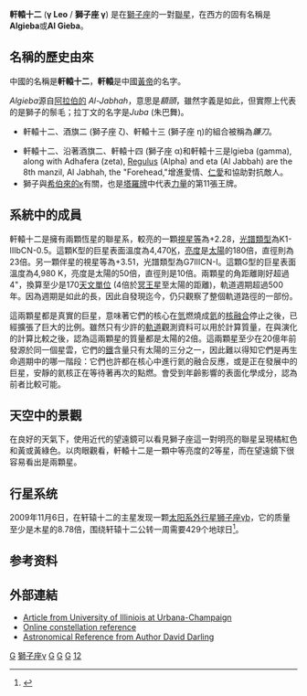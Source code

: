 {{Starbox begin |
   name=軒轅十二 (獅子座 γA/B }}
{{Starbox image |
  image=<!-- Unsourced image removed: [[File:Algieba.jpg|250px]]  -->|
  caption= }}
{{Starbox observe |
  epoch=J2000 |
  ra=10<sup>h</sup> 19<sup>m</sup> 58.3<sup>s</sup> |
  dec=+19° 50′ 30″ |
  appmag_v=1.98 (2.28/3.51) |
  constell=[[獅子座|獅子座]]|
  星官= [[星宿|星宿]] [[軒轅|軒轅]] }}
{{Starbox character |
  class=K0 IIIb / G7 III |
  b-v=1.14 |
  u-b=1.00 |
  variable= }}
{{Starbox astrometry |
  radial_v=−36.8 |
  prop_mo_ra=310.77 |
  prop_mo_dec=−152.88 |
  parallax=25.96 |
  p_error=0.83 |
  absmag_v=−0.92 }}
{{Starbox detail|
  mass=? |
  radius=23/10 |
  luminosity=180/50 | 
  temperature=4,470/4,980 |
  metal= 30% Sun |
  rotation= |
  age= }}
{{Starbox catalog |
  names=Algeiba, 41 Leo, [[Bonner_Durchmusterung|BD]] +20°2467, [[Henry_Draper_catalogue|HD]] 89484, [[Luyten_Two-Tenths_catalogue|LTT]] 12764/12765, [[General_Catalogue_of_Trigonometric_Parallaxes|GCTP]] 2423.00, [[Smithsonian_Astrophysical_Observatory_Star_Catalog|SAO]] 81298, ADS 7724, [[Hipparcos_catalogue|HIP]] 50583. }}
{{Starbox reference |
  Simbad=HD+89484 }}
{{Starbox end}}

'''軒轅十二''' ('''γ Leo''' / '''獅子座 γ''') 是在[[獅子座|獅子座]]的一對[[聯星|聯星]]，在西方的固有名稱是'''Algieba'''或'''Al Gieba'''。

== 名稱的歷史由來 ==

中國的名稱是'''軒轅十二'''，'''軒轅'''是中國[[黃帝|黃帝]]的名字。

''Algieba''源自[[阿拉伯語|阿拉伯的]] ''Al-Jabhah''，意思是''額頭''，雖然字義是如此，但實際上代表的是獅子的鬃毛；拉丁文的名字是''Juba'' (朱巴舞)。

*軒轅十二、酒旗二 (獅子座 ζ)、軒轅十三 (獅子座 η)的組合被稱為''鐮刀''。

*軒轅十二、沿著酒旗二、軒轅十四 (獅子座 α)和軒轅十三是lgieba (gamma), along with Adhafera (zeta), [[Regulus|Regulus]] (Alpha) and eta (Al Jabbah) are the 8th manzil, Al Jabhah, the "Forehead,"增進愛情、[[仁愛|仁愛]]和協助對抗敵人。
*獅子與[[希伯來字母|希伯來的]][[κ|κ]]有關，也是[[塔羅牌|塔羅牌]]中代表[[力量_(塔羅牌)|力量]]的第11張王牌。

== 系統中的成員 ==

軒轅十二是擁有兩顆恆星的聯星系，較亮的一顆[[視星等|視星等]]為+2.28，[[光譜類型|光譜類型]]為K1-IIIbCN-0.5。這顆K型的巨星表面溫度為4,470[[熱力學溫標|K]]，[[亮度|亮度]]是[[太陽|太陽]]的180倍，直徑則為23倍。另一顆伴星的視星等為+3.51，光譜類型為G7IIICN-I。這顆G型的巨星表面溫度為4,980 K，亮度是太陽的50倍，直徑則是10倍。兩顆星的角距離剛好超過4"，換算至少是170[[天文單位|天文單位]] (4倍於[[冥王星|冥王星]]至太陽的距離)，軌道週期超過500年。因為週期是如此的長，因此自發現迄今，仍只觀察了整個軌道路徑的一部份。 

這兩顆星都是真實的巨星，意味著它們的核心在[[氫|氫]]燃燒成[[氦|氦]]的[[核融合|核融合]]停止之後，已經擴張了巨大的比例。雖然只有少許的[[軌道|軌道]]觀測資料可以用於計算質量，在與演化的計算比較之後，認為這兩顆星的質量都是太陽的2倍。這兩顆星至少在20億年前發源於同一個星雲，它們的[[鐵|鐵]]含量只有太陽的三分之一，因此難以得知它們是再生命週期中的哪一階段：它們也許都在核心中進行氦的融合反應，或是正在發展中的巨星，安靜的氦核正在等待著再次的點燃。會受到年齡影響的表面化學成分，認為前者比較可能。

== 天空中的景觀 ==
在良好的天氣下，使用近代的望遠鏡可以看見獅子座這一對明亮的聯星呈現橘紅色和黃或黃綠色。以肉眼觀看，軒轅十二是一顆中等亮度的2等星，而在望遠鏡下很容易看出是兩顆星。

== 行星系统 ==
2009年11月6日，在轩辕十二的主星发现一颗[[太阳系外行星|太阳系外行星]][[狮子座γb|狮子座γb]]，它的质量至少是木星的8.78倍，围绕轩辕十二公转一周需要429个地球日<ref name="Inwoo Han">{{cite journal | url=http://arxiv.org/abs/0911.0936 | author=Inwoo Han''et al.'' | title=Detection of a Planetary Companion around the giant star gam1leo | year=2009 | bibcode=2009arXiv0911.0968H | journal= | access-date=2010-02-20 | archive-url=https://web.archive.org/web/20181218054412/https://arxiv.org/abs/0911.0936 | archive-date=2018-12-18 | dead-url=yes }}</ref>。
{{Planetbox-2p
| [[狮子座γb|b]]
| ≥8.78
| 429
| 1.19
| 0.14
|-
| [[狮子座γc|c]](未确定)
| ≥2.14
| 1340
| 2.6
| 0.13
}}

==参考资料==
{{reflist}}

== 外部連結 ==
*[https://web.archive.org/web/20080704132509/http://www.astro.uiuc.edu/~kaler/sow/algieba.html Article from University of Illiniois at Urbana-Champaign]
*[http://www.winshop.com.au/annew/Algieba.html Online constellation reference] {{Wayback|url=http://www.winshop.com.au/annew/Algieba.html |date=20070106171723 }}
*[http://www.daviddarling.info/encyclopedia/A/Algieba.html Astronomical Reference from Author David Darling] {{Wayback|url=http://www.daviddarling.info/encyclopedia/A/Algieba.html |date=20201121205518 }}
{{Stars of Leo}}
{{星官|軒轅|17|59}}
[[Category:獅子座|G]]
[[Category:拜耳天體|獅子座γ]]
[[Category:聯星|G]]
[[Category:有固有名的恆星|G]]
[[Category:行星系|G]]
[[Category:轩辕_(星官)|12]]